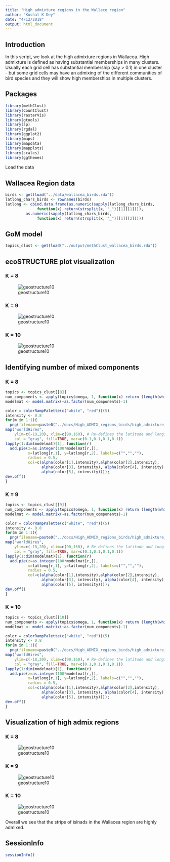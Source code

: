 ```yaml
---
title: "High admixture regions in the Wallace region"
author: "Kushal K Dey"
date: "4/12/2018"
output: html_document
---
```


## Introduction

In this script, we look at the high admixture regions in Wallacea. High admixture
is defined as having substantial memberships in many clusters. 
Usually each grid cell has substantial membership (say > 0.1) in one cluster - 
but some grid cells may have an admixing of the different communities of 
bird species and they will show high memberships in multiple clusters.

## Packages

```r
library(methClust)
library(CountClust)
library(rasterVis)
library(gtools)
library(sp)
library(rgdal)
library(ggplot2)
library(maps)
library(mapdata)
library(mapplots)
library(scales)
library(ggthemes)
```

Load the data

## Wallacea Region data

```r
birds <- get(load("../data/wallacea_birds.rda"))
latlong_chars_birds <- rownames(birds)
latlong <- cbind.data.frame(as.numeric(sapply(latlong_chars_birds, 
              function(x) return(strsplit(x, "_")[[1]][1]))),
         as.numeric(sapply(latlong_chars_birds, 
              function(x) return(strsplit(x, "_")[[1]][2]))))
```

## GoM model

```r
topics_clust <- get(load("../output/methClust_wallacea_birds.rda"))
```

## ecoSTRUCTURE plot visualization 

### K = 8

![geostructure10](Wallacea_w_seabirds/geostructure_birds_8.png)

### K = 9

![geostructure10](Wallacea_w_seabirds/geostructure_birds_9.png)

###  K = 10

![geostructure10](Wallacea_w_seabirds/geostructure_birds_10.png)

## Identifying number of mixed components

### K = 8

```r
topics <- topics_clust[[8]]
num_components <- apply(topics$omega, 1, function(x) return (length(which(x > 0.1))))
modelmat <- model.matrix(~as.factor(num_components)-1)
```

```r
color = colorRampPalette(c("white", "red"))(5)
intensity <- 0.8
for(m in 1:1){
  png(filename=paste0("../docs/High_ADMIX_regions_birds/high_admixture_K_8.png"),width = 1000, height = 800)
map("worldHires",
    ylim=c(-18,20), xlim=c(90,160), # Re-defines the latitude and longitude range
    col = "gray", fill=TRUE, mar=c(0.1,0.1,0.1,0.1))
lapply(1:dim(modelmat)[1], function(r)
  add.pie(z=as.integer(100*modelmat[r,]),
          x=latlong[r,1], y=latlong[r,2], labels=c("","",""),
          radius = 0.5,
          col=c(alpha(color[1],intensity),alpha(color[2],intensity),
                alpha(color[3], intensity), alpha(color[4], intensity),
                alpha(color[5], intensity))));
dev.off()
}

```


### K = 9

```r
topics <- topics_clust[[9]]
num_components <- apply(topics$omega, 1, function(x) return (length(which(x > 0.1))))
modelmat <- model.matrix(~as.factor(num_components)-1)
```

```r
color = colorRampPalette(c("white", "red"))(5)
intensity <- 0.8
for(m in 1:1){
  png(filename=paste0("../docs/High_ADMIX_regions_birds/high_admixture_K_9.png"),width = 1000, height = 800)
map("worldHires",
    ylim=c(-18,20), xlim=c(90,160), # Re-defines the latitude and longitude range
    col = "gray", fill=TRUE, mar=c(0.1,0.1,0.1,0.1))
lapply(1:dim(modelmat)[1], function(r)
  add.pie(z=as.integer(100*modelmat[r,]),
          x=latlong[r,1], y=latlong[r,2], labels=c("","",""),
          radius = 0.5,
          col=c(alpha(color[1],intensity),alpha(color[2],intensity),
                alpha(color[3], intensity), alpha(color[4], intensity),
                alpha(color[5], intensity))));
dev.off()
}

```


### K = 10

```r
topics <- topics_clust[[10]]
num_components <- apply(topics$omega, 1, function(x) return (length(which(x > 0.1))))
modelmat <- model.matrix(~as.factor(num_components)-1)
```

```r
color = colorRampPalette(c("white", "red"))(5)
intensity <- 0.8
for(m in 1:1){
  png(filename=paste0("../docs/High_ADMIX_regions_birds/high_admixture_K_10.png"),width = 1000, height = 800)
map("worldHires",
    ylim=c(-18,20), xlim=c(90,160), # Re-defines the latitude and longitude range
    col = "gray", fill=TRUE, mar=c(0.1,0.1,0.1,0.1))
lapply(1:dim(modelmat)[1], function(r)
  add.pie(z=as.integer(100*modelmat[r,]),
          x=latlong[r,1], y=latlong[r,2], labels=c("","",""),
          radius = 0.5,
          col=c(alpha(color[1],intensity),alpha(color[2],intensity),
                alpha(color[3], intensity), alpha(color[4], intensity),
                alpha(color[5], intensity))));
dev.off()
}

```


## Visualization of high admix regions

### K = 8

![geostructure10](High_ADMIX_regions_birds/high_admixture_K_8.png)

### K = 9

![geostructure10](High_ADMIX_regions_birds/high_admixture_K_9.png)


### K = 10

![geostructure10](High_ADMIX_regions_birds/high_admixture_K_10.png)

Overall we see that the strips of islnads in the Wallacea region are highly admixed.

## SessionInfo

```r
sessionInfo()
```

